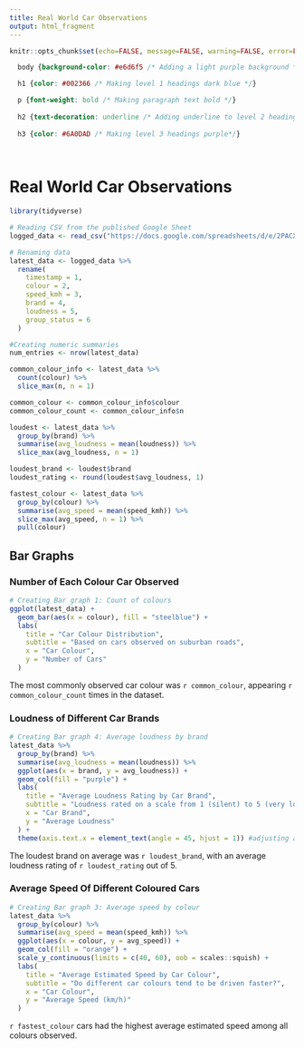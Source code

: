 ---
title: Real World Car Observations
output: html_fragment
---

```{r setup, include=FALSE}
knitr::opts_chunk$set(echo=FALSE, message=FALSE, warning=FALSE, error=FALSE)

```

```{css}
  body {background-color: #e6d6f5 /* Adding a light purple background */}

  h1 {color: #002366 /* Making level 1 headings dark blue */}

  p {font-weight: bold /* Making paragraph text bold */}
  
  h2 {text-decoration: underline /* Adding underline to level 2 headings */}
  
  h3 {color: #6A0DAD /* Making level 3 headings purple*/}
  
  


```

# Real World Car Observations



```{r}
library(tidyverse)

# Reading CSV from the published Google Sheet
logged_data <- read_csv("https://docs.google.com/spreadsheets/d/e/2PACX-1vTVwRtAOG8keLSMW3iNPuMljHhzUxdneaVlssujx8CEW164W9n2Fu-Uk0taBP0orTpqFkzNpgWjK5Jz/pub?output=csv")

# Renaming data
latest_data <- logged_data %>%
  rename(
    timestamp = 1,
    colour = 2,
    speed_kmh = 3,
    brand = 4,
    loudness = 5,
    group_status = 6
  )
```

```{r}
#Creating numeric summaries
num_entries <- nrow(latest_data)

common_colour_info <- latest_data %>%
  count(colour) %>%
  slice_max(n, n = 1)

common_colour <- common_colour_info$colour
common_colour_count <- common_colour_info$n

loudest <- latest_data %>%
  group_by(brand) %>%
  summarise(avg_loudness = mean(loudness)) %>%
  slice_max(avg_loudness, n = 1)

loudest_brand <- loudest$brand
loudest_rating <- round(loudest$avg_loudness, 1)

fastest_colour <- latest_data %>%
  group_by(colour) %>%
  summarise(avg_speed = mean(speed_kmh)) %>%
  slice_max(avg_speed, n = 1) %>%
  pull(colour)
```

## Bar Graphs
### Number of Each Colour Car Observed
```{r}
# Creating Bar graph 1: Count of colours
ggplot(latest_data) +
  geom_bar(aes(x = colour), fill = "steelblue") +
  labs(
    title = "Car Colour Distribution",
    subtitle = "Based on cars observed on suburban roads",
    x = "Car Colour",
    y = "Number of Cars"
  )
```

The most commonly observed car colour was `r common_colour`, appearing `r common_colour_count` times in the dataset.

### Loudness of Different Car Brands
```{r}
# Creating Bar graph 4: Average loudness by brand
latest_data %>%
  group_by(brand) %>%
  summarise(avg_loudness = mean(loudness)) %>%
  ggplot(aes(x = brand, y = avg_loudness)) +
  geom_col(fill = "purple") +
  labs(
    title = "Average Loudness Rating by Car Brand",
    subtitle = "Loudness rated on a scale from 1 (silent) to 5 (very loud)",
    x = "Car Brand",
    y = "Average Loudness"
  ) +
  theme(axis.text.x = element_text(angle = 45, hjust = 1)) #adjusting angle of text
```

The loudest brand on average was `r loudest_brand`, with an average loudness rating of `r loudest_rating` out of 5.

### Average Speed Of Different Coloured Cars
```{r}
# Creating Bar graph 3: Average speed by colour
latest_data %>%
  group_by(colour) %>%
  summarise(avg_speed = mean(speed_kmh)) %>%
  ggplot(aes(x = colour, y = avg_speed)) +
  geom_col(fill = "orange") +
  scale_y_continuous(limits = c(40, 60), oob = scales::squish) +
  labs(
    title = "Average Estimated Speed by Car Colour",
    subtitle = "Do different car colours tend to be driven faster?",
    x = "Car Colour",
    y = "Average Speed (km/h)"
  )
```

`r fastest_colour` cars had the highest average estimated speed among all colours observed.
